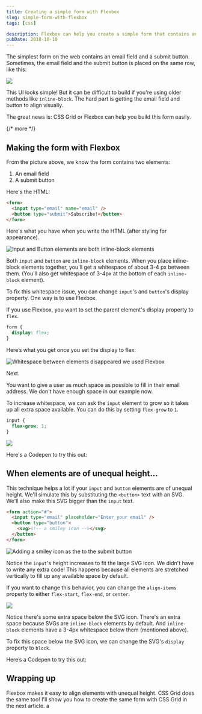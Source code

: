 ```yaml
---
title: Creating a simple form with Flexbox
slug: simple-form-with-flexbox
tags: [css]

description: Flexbox can help you create a simple form that contains an email and a submit button easily. I'll show you how in this article.
pubDate: 2018-10-10
---
```


The simplest form on the web contains an email field and a submit button. Sometimes, the email field and the submit button is placed on the same row, like this:

<Image
  src='/images/2018/simple-form-flexbox/form.png'
  caption='Email and submit button on the same row'
/>

This UI looks simple! But it can be difficult to build if you're using older methods like `inline-block`. The hard part is getting the email field and button to align visually.

The great news is: CSS Grid or Flexbox can help you build this form easily.

{/* more */}

<div class='jsCkClone' data-should-not-clone></div>

## Making the form with Flexbox

From the picture above, we know the form contains two elements:

1. An email field
2. A submit button

Here's the HTML:

```html
<form>
  <input type="email" name="email" />
  <button type="submit">Subscribe!</button>
</form>
```

Here's what you have when you write the HTML (after styling for appearance).

<Image
  src='/images/2018/simple-form-flexbox/before.png'
  alt='Input and Button elements are both inline-block elements'
  caption='Input and Button elements are both inline-block elements'
/>

Both `input` and `button` are `inline-block` elements. When you place inline-block elements together, you'll get a whitespace of about 3-4 px between them. (You'll also get whitespace of 3-4px at the bottom of each `inline-block` element).

To fix this whitespace issue, you can change `input`'s and `button`'s display property. One way is to use Flexbox.

If you use Flexbox, you want to set the parent element's display property to `flex`.

```css
form {
  display: flex;
}
```

Here’s what you get once you set the display to flex:

<Image
  src='/images/2018/simple-form-flexbox/flexboxed.png'
  alt='Whitespace between elements disappeared we used Flexbox'
  caption='Whitespace between elements disappeared we changed to Flexbox'
/>

Next.

You want to give a user as much space as possible to fill in their email address. We don't have enough space in our example now.

To increase whitespace, we can ask the `input` element to grow so it takes up all extra space available. You can do this by setting `flex-grow` to `1`.

```css
input {
  flex-grow: 1;
}
```

<Image
  src='/images/2018/simple-form-flexbox/form.png'
  caption='Email field grew to take up any available spaces'
/>

Here's a Codepen to try this out:

<Codepen hash='aaQerX' title='Simple form with Flexbox' />

## When elements are of unequal height...

This technique helps a lot if your `input` and `button` elements are of unequal height. We'll simulate this by substituting the `<button>` text with an SVG. We'll also make this SVG bigger than the `input` text.

```html
<form action="#">
  <input type="email" placeholder="Enter your email" />
  <button type="button">
    <svg><!-- a smiley icon --></svg>
  </button>
</form>
```

<Image
  src='/images/2018/simple-form-flexbox/smiley.png'
  alt='Adding a smiley icon as the to the submit button'
  caption='Adding a smiley icon as the to the submit button'
/>

Notice the `input`'s height increases to fit the large SVG icon. We didn't have to write any extra code! This happens because all elements are stretched vertically to fill up any available space by default.

If you want to change this behavior, you can change the `align-items` property to either `flex-start`, `flex-end`, or `center`.

<Image
  src='/images/2018/simple-form-flexbox/align-items.png'
  caption='Items can be aligned differently if you set `align-itemns` to a different value'
/>

Notice there's some extra space below the SVG icon. There's an extra space because SVGs are `inline-block` elements by default. And `inline-block` elements have a 3-4px whitespace below them (mentioned above).

To fix this space below the SVG icon, we can change the SVG's `display` property to `block`.

Here’s a Codepen to try this out:

<Codepen hash='JawPwX' title='Simple form with Flexbox (with SVG Button)' />

## Wrapping up

Flexbox makes it easy to align elements with unequal height. CSS Grid does the same too! I'll show you how to create the same form with CSS Grid in the next article. a
